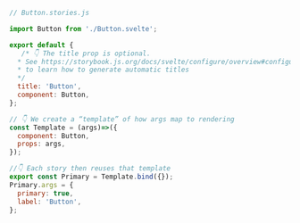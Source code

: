 ```js
// Button.stories.js

import Button from './Button.svelte';

export default {
   /* 👇 The title prop is optional.
  * See https://storybook.js.org/docs/svelte/configure/overview#configure-story-loading
  * to learn how to generate automatic titles
  */
  title: 'Button',
  component: Button,
};

// 👇 We create a “template” of how args map to rendering
const Template = (args)=>({
  component: Button,
  props: args,
});

//👇 Each story then reuses that template
export const Primary = Template.bind({});
Primary.args = {
  primary: true,
  label: 'Button',
};
```